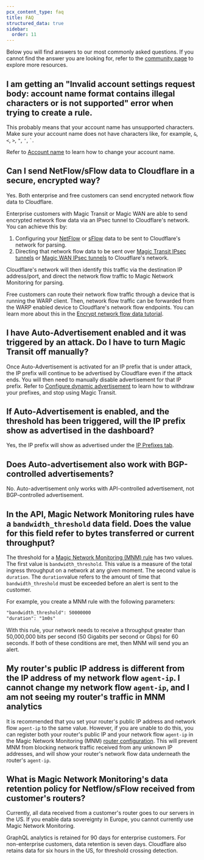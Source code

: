 ```yaml
---
pcx_content_type: faq
title: FAQ
structured_data: true
sidebar:
  order: 11
---
```


Below you will find answers to our most commonly asked questions. If you cannot find the answer you are looking for, refer to the [community page](https://community.cloudflare.com/) to explore more resources.

## I am getting an "Invalid account settings request body: account name format contains illegal characters or is not supported" error when trying to create a rule.

This probably means that your account name has unsupported characters. Make sure your account name does not have characters like, for example, `&`, `<`, `>`, `"`, `'`, ``` ` ```.

Refer to [Account name](/fundamentals/account/create-account/#account-name) to learn how to change your account name.

## Can I send NetFlow/sFlow data to Cloudflare in a secure, encrypted way?

Yes. Both enterprise and free customers can send encrypted network flow data to Cloudflare.

Enterprise customers with Magic Transit or Magic WAN are able to send encrypted network flow data via an IPsec tunnel to Cloudflare's network. You can achieve this by:

1. Configuring your [NetFlow](/magic-network-monitoring/routers/netflow-ipfix-config/) or [sFlow](/magic-network-monitoring/routers/sflow-config/) data to be sent to Cloudflare's network for parsing.
2. Directing that network flow data to be sent over [Magic Transit IPsec tunnels](/magic-transit/how-to/configure-tunnels/) or [Magic WAN IPsec tunnels](/magic-wan/configuration/manually/how-to/configure-tunnels/) to Cloudflare's network.

Cloudflare's network will then identify this traffic via the destination IP address/port, and direct the network flow traffic to Magic Network Monitoring for parsing.

Free customers can route their network flow traffic through a device that is running the WARP client. Then, network flow traffic can be forwarded from the WARP enabled device to Cloudflare's network flow endpoints. You can learn more about this in the [Encrypt network flow data tutorial](/magic-network-monitoring/tutorials/encrypt-network-flow-data).

## I have Auto-Advertisement enabled and it was triggered by an attack. Do I have to turn Magic Transit off manually?

Once Auto-Advertisement is activated for an IP prefix that is under attack, the IP prefix will continue to be advertised by Cloudflare even if the attack ends. You will then need to manually disable advertisement for that IP prefix. Refer to [Configure dynamic advertisement](/byoip/concepts/dynamic-advertisement/best-practices/#configure-dynamic-advertisement) to learn how to withdraw your prefixes, and stop using Magic Transit.

## If Auto-Advertisement is enabled, and the threshold has been triggered, will the IP prefix show as advertised in the dashboard?

Yes, the IP prefix will show as advertised under the [IP Prefixes tab](/byoip/concepts/dynamic-advertisement/best-practices/#configure-dynamic-advertisement).

## Does Auto-advertisement also work with BGP-controlled advertisements?

No. Auto-advertisement only works with API-controlled advertisement, not BGP-controlled advertisement.

## In the API, Magic Network Monitoring rules have a `bandwidth_threshold` data field. Does the value for this field refer to bytes transferred or current throughput?

The threshold for a [Magic Network Monitoring (MNM) rule](/api/resources/magic_network_monitoring/subresources/rules/methods/list/) has two values. The first value is `bandwidth_threshold`. This value is a measure of the total ingress throughput on a network at any given moment. The second value is `duration`. The `duration`value refers to the amount of time that `bandwidth_threshold` must be exceeded before an alert is sent to the customer.

For example, you create a MNM rule with the following parameters:

```txt
"bandwidth_threshold": 50000000
"duration": "1m0s"
```

With this rule, your network needs to receive a throughput greater than 50,000,000 bits per second (50 Gigabits per second or Gbps) for 60 seconds. If both of these conditions are met, then MNM will send you an alert.

## My router's public IP address is different from the IP address of my network flow `agent-ip`. I cannot change my network flow `agent-ip`, and I am not seeing my router's traffic in MNM analytics

It is recommended that you set your router's public IP address and network flow `agent-ip` to the same value. However, if you are unable to do this, you can register both your router's public IP and your network flow `agent-ip` in the Magic Network Monitoring (MNM) [router configuration](/magic-network-monitoring/get-started/). This will prevent MNM from blocking network traffic received from any unknown IP addresses, and will show your router's network flow data underneath the router's `agent-ip`.

## What is Magic Network Monitoring's data retention policy for Netflow/sFlow received from customer's routers?

Currently, all data received from a customer's router goes to our servers in the US. If you enable data sovereignty in Europe, you cannot currently use Magic Network Monitoring.

GraphQL analytics is retained for 90 days for enterprise customers. For non-enterprise customers, data retention is seven days. Cloudflare also retains data for six hours in the US, for threshold crossing detection.

